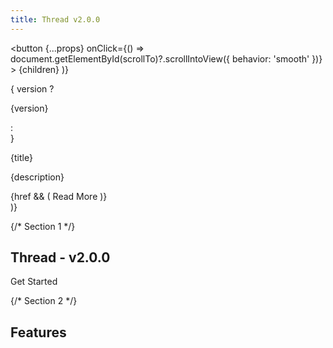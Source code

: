 ```yaml
---
title: Thread v2.0.0
---
```






  <button {...props} onClick={() => document.getElementById(scrollTo)?.scrollIntoView({ behavior: 'smooth' })} >
    {children}
  </button>
)}

  <div {...props} className='flex flex-col h-96 w-72 pt-20 border dark:border-neutral-800 bg-neutral-100/90 dark:bg-neutral-900/80 relative rounded px-4 py-6 bg-[linear-gradient(45deg,transparent_25%,rgba(68,68,68,.2)_50%,transparent_75%,transparent_100%)] bg-[length:250%_250%,100%_100%] overflow-hidden bg-[position:-100%_0,0_0] bg-no-repeat hover:transition-[background-position_0s_ease] hover:bg-[position:200%_0,0_0] hover:duration-[1500ms]'>
    { version ? <p className='nx-mt-0 mb-1 text-xs bg-clip-text text-transparent bg-gradient-radial from-pink-500 to-violet-500'>{version}</p> : <div className='nx-mt-0 h-4 mb-1'></div>}
    <p className='nx-mt-0 mb-2 text-2xl font-bold'>{title}</p>
    <p className='nx-mt-0 text-sm font-normal text-neutral-600 dark:text-neutral-300'>{description}</p>
    {href && (
      <Link
        href={href}
        className='absolute bottom-4 right-4 text-neutral-600/80 dark:text-neutral-300/80 hover:text-neutral-600 dark:hover:text-neutral-300 flex items-center gap-1 hover:gap-2 hover:right-3 transition-all'
      >
        <span>Read More</span>
        <ArrowRightIcon />
      </Link>
    )}
  </div>
)}




<div className="flex-col flex">

  {/* Section 1 */}
  <section id='top'>
    <div className='h-full justify-center pb-16 text-center items-center flex flex-col gap-4' style={{ height: 'calc(100vh - 64px)' }}>
      <h1 className='text-4xl font-bold'><span className='bg-clip-text text-transparent bg-gradient-to-r from-pink-500 to-violet-500'>Thread</span> - v2.0.0</h1>
      <div className="text-center"><PackageManager /></div>
      <Link
        href='/docs'
        className='block mt-8 transition-all bg-neutral-800 dark:bg-neutral-200 text-white dark:text-black hover:bg-neutral-800/90 dark:hover:bg-neutral-200/90 active:bg-neutral-800/80 dark:active:bg-neutral-200/80 px-4 py-2 rounded'
      >
        Get Started
      </Link>
    </div>
    <SmoothScroll scrollTo='features' className='absolute flex left-1/2 -translate-x-1/2 items-center justify-center' style={{ top: 'calc(100vh - 64px)' }}>
      <ChevronDownIcon className='w-8 h-8' />
    </SmoothScroll>
  </section>


  {/* Section 2 */}
  <section id='features'>
    <div className='py-4 flex flex-col gap-4 justify-center items-center' style={{ height: 'calc(100vh - 64px)' }}>
      <h2 className='text-5xl font-bold mb-10 text-center'>Features</h2>
      <div className='flex flex-wrap gap-8 justify-center'>
        <Feature title='Graceful shutdown' description='Automatically kill threads before exiting the program' href='/docs/latest/configuration' version='^v0.1.2' />
        <Feature title='Concurrent Processing' description='Utilize multiple threads to process large amounts of data' href='/docs/latest/concurrent-processing' />
      </div>
    </div>
  </section>

</div>

